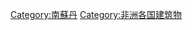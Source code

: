 {{Commons category|Buildings in South Sudan}}

[[Category:南蘇丹|Category:南蘇丹]]
[[Category:非洲各国建筑物|Category:非洲各国建筑物]]